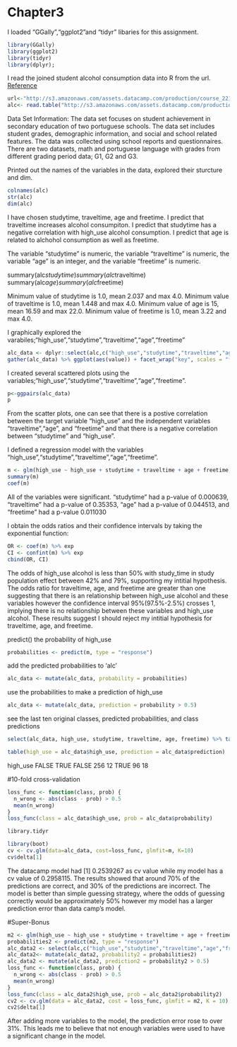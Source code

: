 
# Chapter3

I loaded "GGally","ggplot2"and "tidyr" libaries for this assignment.
```r
library(GGally)
library(ggplot2)
library(tidyr)
library(dplyr); 
```

I read the joined student alcohol consumption data into R from  the url. [Reference](http://s3.amazonaws.com/assets.datacamp.com/production/course_2218/datasets/alc.txt)
```r
url<-"http://s3.amazonaws.com/assets.datacamp.com/production/course_2218/datasets/alc.txt"
alc<- read.table("http://s3.amazonaws.com/assets.datacamp.com/production/course_2218/datasets/alc.txt", sep="\t", header=TRUE)
```
Data Set Information:
The data set focuses on student achievement in secondary education of two portuguese schools. The data set includes student grades, demographic information, and social and school related features. The data was collected using school reports and questionnaires. There are two datasets, math and portuguese language with grades from different grading period data; G1, G2 and G3.


Printed out the names of the variables in the data, explored their sturcture and dim.

```r

colnames(alc) 
str(alc)
dim(alc)
```

I have chosen studytime, traveltime, age and freetime. I predict that traveltime  increases alcohol consumpiton. I predict that studytime has a negative correlation with high_use alcohol consumption. I predict that age is related to alchohol consumption as well as freetime.

The variable "studytime" is numeric, the variable "traveltime" is numeric, the variable "age" is an integer, and the variable "freetime" is numeric.


summary(alc$studytime)
summary(alc$traveltime)
summary(alc$age)
summary(alc$freetime)

Minimum value of studytime is 1.0, mean 2.037 and max 4.0.
Minimum value of traveltime is 1.0, mean 1.448 and max 4.0.
Minimum value of age is 15, mean 16.59 and max 22.0.
Minimum value of freetime is 1.0, mean 3.22 and max 4.0.

I graphically explored the varabiles;"high_use","studytime","traveltime","age","freetime"
```r
alc_data <- dplyr::select(alc,c("high_use","studytime","traveltime","age","freetime"))
gather(alc_data) %>% ggplot(aes(value)) + facet_wrap("key", scales = "free") + geom_bar()
```

I created several scattered plots using the variables;"high_use","studytime","traveltime","age","freetime".
```r
p<-ggpairs(alc_data)
p
```
From the scatter plots, one can see that there is a postive correlation between the target variable "high_use" and the independent variables "traveltime","age", and "freetime" and that there is a negative correlation between "studytime" and "high_use".


I defined a regression model with the variables "high_use","studytime","traveltime","age","freetime". 
```r
m <- glm(high_use ~ high_use + studytime + traveltime + age + freetime, data = alc_data, family = "binomial")
summary(m)
coef(m)
```
All of the variables were significant. "studytime" had a p-value of 0.000639, "traveltime" had a p-value of 0.35353, "age" had a p-value of 0.044513, and "freetime" had a p-value 0.011030

I obtain the odds ratios and their confidence intervals by taking the exponential function:
```r
OR <- coef(m) %>% exp
CI <- confint(m) %>% exp
cbind(OR, CI)
```
                             
The odds of high_use alcohol is less than 50% with study_time in study population effect between 42% and 79%, supporting my intitial hypothesis.
The odds ratio for traveltime, age, and freetime are greater than one suggesting that there is an relationship between high_use alcohol and these variables however the confidence interval 95%(97.5%-2.5%) crosses 1, implying there is no relationship between these variables and high_use alcohol. These results suggest I should reject my intitial hypothesis for traveltime, age, and freetime.

predict() the probability of high_use
```r
probabilities <- predict(m, type = "response")
```

add the predicted probabilities to 'alc'
```r
alc_data <- mutate(alc_data, probability = probabilities)
```

use the probabilities to make a prediction of high_use
```r
alc_data <- mutate(alc_data, prediction = probability > 0.5)
```

see the last ten original classes, predicted probabilities, and class predictions
```r
select(alc_data, high_use, studytime, traveltime, age, freetime) %>% tail(10)
```

```r
table(high_use = alc_data$high_use, prediction = alc_data$prediction)
```

high_use FALSE TRUE
   FALSE   256   12
   TRUE     96   18

#10-fold cross-validation
```r
loss_func <- function(class, prob) {
  n_wrong <- abs(class - prob) > 0.5
  mean(n_wrong)
}
loss_func(class = alc_data$high_use, prob = alc_data$probability)

library.tidyr

library(boot)
cv <- cv.glm(data=alc_data, cost=loss_func, glmfit=m, K=10)
cv$delta[1]
```
The datacamp model had [1] 0.2539267 as cv value while my model has a cv value of 0.2958115. The results showed that around 70% of the predictions are  correct, and 30% of the predictions are incorrect. The model is better than simple guessing strategy, where the odds of guessing correctly would be approximately 50% however my model has a larger prediction error than data camp's model.

#Super-Bonus
```r
m2 <- glm(high_use ~ high_use + studytime + traveltime + age + freetime + health +famrel + G1 +G2 + G3, data = alc, family = "binomial")
probabilities2 <- predict(m2, type = "response")
alc_data2 <- select(alc,c("high_use","studytime","traveltime","age","freetime","health","famrel","G1","G2","G3"))
alc_data2<- mutate(alc_data2, probability2 = probabilities2)
alc_data2 <- mutate(alc_data2, prediction2 = probability2 > 0.5)
loss_func <- function(class, prob) {
  n_wrong <- abs(class - prob) > 0.5
  mean(n_wrong)
}
loss_func(class = alc_data2$high_use, prob = alc_data2$probability2)
cv2 <- cv.glm(data = alc_data2, cost = loss_func, glmfit = m2, K = 10)
cv2$delta[1]
```

After adding more variables to the model, the prediction error rose to over 31%. This leads me to believe that not enough variables were used to have a significant change in the model.

